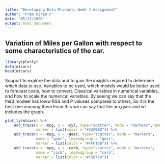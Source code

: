 ---
title: "Developing Data Products Week 3 Assignment"
author: "Prem Kiran P"
date: "05/11/2020"
output: html_document
---

## Variation of Miles per Gallon with respect to some characteristics of the car.
```{r}
library(plotly)
data(mtcars)
head(mtcars)
```
Support to explore the data and to gain the insights required to determine which data to use. Variables to be used, which models would be better used to forecast costs, how to convert. Classical variables in numerical variables, and how to scale the numerical variables. By seeing we can say that the third modeel has loww RSS and P valuses compared to others, So it is the best one amoung them From this we can say that the am,qsec and wt includes the graph.
```{r}
plot_ly(mtcars) %>%
    add_trace(x = ~mpg, y = ~cyl, type="scatter", mode = "markers",name = "cylinder", legendgroup = "cylinder", 
              marker = list(color = "#52A9BD")) %>%
    add_trace(x = ~mpg, y = ~gear, type="scatter", mode = "markers",
              name = "gear", legendgroup = "gear", 
              marker = list(color = "#FFF16B")) %>%
    add_trace(x = ~mpg, y = ~carb, type="scatter", mode = "markers",
              name = "carb", legendgroup = "carb", 
              marker = list(color = "#F5677D")) 
```


